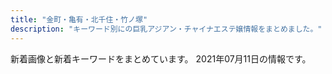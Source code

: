 ```yaml
---
title: "金町・亀有・北千住・竹ノ塚"
description: "キーワード別にの巨乳アジアン・チャイナエステ嬢情報をまとめました。"
---
```


新着画像と新着キーワードをまとめています。
2021年07月11日の情報です。

<DmmAffiliateIns />
<KeywordTable
  shops={
    [
    {
        "keywords": {
            "86": 1,
            "D": 1,
            "C": 1
        },
        "img_links": [
            "https://besteste.com/staffPhoto/b20210617135141.jpg",
            "https://besteste.com/js/sliderLine/slide_prev.png",
            "https://besteste.com/staffPhoto/s20210617134759.jpg",
            "https://besteste.com/staffPhoto/b20210617135051.jpg",
            "https://besteste.com/staffPhoto/s20210617134529.jpg",
            "https://besteste.com/staffPhoto/s20210617135051.jpg",
            "https://besteste.com/staffPhoto/s20210617135141.jpg",
            "https://besteste.com/staffPhoto/b20210617134759.jpg",
            "https://besteste.com/staffPhoto/b20210206174451.jpg",
            "https://besteste.com/images/returnBtn.png",
            "https://besteste.com/staffPhoto/b20210206174033.jpg",
            "https://besteste.com/staffPhoto/b20210206174329.jpg",
            "https://besteste.com/js/sliderLine/slide_next.png",
            "https://besteste.com/staffPhoto/b20210206174605.jpg",
            "https://besteste.com/staffPhoto/b20210617134705.jpg",
            "https://besteste.com/images/mobile.jpg",
            "https://besteste.com/staffPhoto/s20210617134943.jpg",
            "https://besteste.com/staffPhoto/s20210617134905.jpg",
            "https://besteste.com/images/slider1/03.jpg",
            "https://besteste.com/images/slider1/01.jpg",
            "https://besteste.com/staffPhoto/b20210617134943.jpg",
            "https://besteste.com/staffPhoto/b20210206174200.jpg",
            "https://besteste.com/staffPhoto/b20210617134529.jpg",
            "https://besteste.com/staffPhoto/s20210617134705.jpg",
            "https://besteste.com/staffPhoto/b20210617134905.jpg"
        ],
        "station": "JR\u4e80\u6709\u99c5\u5317\u53e3",
        "url": "https://besteste.com/",
        "name": "\u685c"
    },
    {
        "img_links": [
            "http://angela.esjp.xyz/images/nophotos.jpg",
            "http://angela.esjp.xyz/images/newsbg.png",
            "http://angela.esjp.xyz/girl/2.jpg",
            "http://angela.esjp.xyz/images/mobile_bg.png",
            "http://angela.esjp.xyz/girl/5.jpg",
            "http://angela.esjp.xyz/girl/6.jpg",
            "http://angela.esjp.xyz/images/roomimg/photo02.jpg",
            "http://angela.esjp.xyz/images/pickup_line.png",
            "http://angela.esjp.xyz/girl/1.jpg",
            "http://angela.esjp.xyz/girl/3.jpg",
            "http://angela.esjp.xyz/images/staff_bg.png",
            "http://angela.esjp.xyz/images/tel_footer.png",
            "http://angela.esjp.xyz/images/topbg.jpg",
            "http://angela.esjp.xyz/images/roomimg/photo01.jpg",
            "http://angela.esjp.xyz/girl/4.jpg"
        ],
        "keywords": {},
        "url": "http://angela.esjp.xyz/",
        "name": "Angela \u30a2\u30f3\u30b8\u30a7\u30e9",
        "station": "\u7dbe\u702c\u99c5\u6771\u53e3"
    },
    {
        "img_links": [
            "http://kokoroan.jps.cm/images/mobile.jpg",
            "http://kokoroan.jps.cm/photos/sites/31/2021/03/2021032316250291.jpg",
            "http://kokoroan.jps.cm/photos/sites/31/2021/04/2021041913212572.jpg",
            "http://kokoroan.jps.cm/images/end.jpg",
            "http://kokoroan.jps.cm/images/girl-z2.jpg",
            "http://kokoroan.jps.cm/images/staff_line.jpg",
            "http://kokoroan.jps.cm/images/ser1.jpg",
            "http://kokoroan.jps.cm/photos/sites/31/2021/04/2021041913212424.jpg",
            "http://kokoroan.jps.cm/images/girl-z1.jpg",
            "http://kokoroan.jps.cm/photos/sites/31/2021/03/2021032515024847.jpg",
            "http://kokoroan.jps.cm/images/room3.jpg",
            "http://kokoroan.jps.cm/images/room2.jpg",
            "http://kokoroan.jps.cm/images/ser5.jpg",
            "http://kokoroan.jps.cm/images/room1.jpg",
            "http://kokoroan.jps.cm/images/ser4.jpg",
            "http://kokoroan.jps.cm/images/bj3.jpg",
            "http://kokoroan.jps.cm/images/mobile2.jpg",
            "http://kokoroan.jps.cm/photos/sites/31/2021/03/2021032515025450.jpg",
            "http://kokoroan.jps.cm/images/ser2.jpg",
            "http://kokoroan.jps.cm/images/top.jpg",
            "http://kokoroan.jps.cm/images/service_line.jpg",
            "http://kokoroan.jps.cm/images/ser3.jpg",
            "http://kokoroan.jps.cm/images/room4.jpg",
            "http://kokoroan.jps.cm/photos/sites/31/2021/03/2021032316410890.jpg"
        ],
        "keywords": {
            "86": 2,
            "87": 1,
            "C": 11,
            "D": 3
        },
        "name": "\u5922\u306e\u5bb6",
        "url": "http://kokoroan.jps.cm/",
        "station": "\u7af9\u30ce\u585a\u99c5\u6771\u53e3"
    },
    {
        "keywords": {
            "82": 5,
            "F": 5,
            "D": 10,
            "83": 5,
            "90": 5,
            "85": 5,
            "C": 16
        },
        "img_links": [
            "http://iyasinobara.oks.bz/images/mobile.jpg",
            "http://iyasinobara.oks.bz/images/room4.jpg",
            "http://iyasinobara.oks.bz/photos/sites/36/2021/03/2021030303232197.jpg",
            "http://iyasinobara.oks.bz/images/s_shedule.jpg",
            "http://iyasinobara.oks.bz/photos/sites/36/2020/02/2020021401252254.jpg",
            "http://iyasinobara.oks.bz/images/room1.jpg",
            "http://iyasinobara.oks.bz/photos/sites/36/2020/11/2020112101523963.jpg",
            "http://iyasinobara.oks.bz/images/s_staff.jpg",
            "http://iyasinobara.oks.bz/photos/sites/36/2021/06/2021061008395550.jpg",
            "http://iyasinobara.oks.bz/images/room2.jpg",
            "http://iyasinobara.oks.bz/images/s_news.jpg",
            "http://iyasinobara.oks.bz/images/room3.jpg",
            "http://iyasinobara.oks.bz/images/top.jpg"
        ],
        "station": "JR\u91d1\u753a\u99c5\u5317\u53e3",
        "name": "\u7652\u3057\u306e\u8594\u8587",
        "url": "http://iyasinobara.oks.bz/"
    },
    {
        "name": "You First*\u30e6\u30fc\u30d5\u30a1\u30fc\u30b9\u30c8",
        "keywords": {
            "G": 4,
            "\u30bb\u30af\u30b7\u30fc": 4
        },
        "img_links": [
            "http://youfirstesthe.com/upload/girl/img03/img1_0004.jpg",
            "http://youfirstesthe.com/upload/girl/img03/img2_0014.jpg",
            "http://youfirstesthe.com/upload/girl/img03/img4_0008.jpg",
            "http://youfirstesthe.com/upload/girl/img03/img1_0027.jpg",
            "http://youfirstesthe.com/upload/girl/img03/img3_0020.jpg",
            "http://youfirstesthe.com/upload/girl/img03/img1_0019.jpg",
            "http://youfirstesthe.com/upload/board/img_1601452249.jpg",
            "http://youfirstesthe.com/upload/girl/img03/img2_0029.jpg",
            "http://youfirstesthe.com/images/common/main_txt_corona.jpg",
            "http://youfirstesthe.com/upload/girl/img03/img2_0020.jpg",
            "http://youfirstesthe.com/upload/girl/img03/img1_0029.jpg",
            "http://youfirstesthe.com/upload/girl/img03/img2_0028.jpg",
            "http://youfirstesthe.com/images/top/ranking02.png",
            "http://youfirstesthe.com/upload/girl/img02/img1_0020.jpg",
            "http://youfirstesthe.com/images/common/tel.png",
            "http://youfirstesthe.com/upload/girl/img03/img2_0003.jpg",
            "http://youfirstesthe.com/upload/girl/img03/img1_0003.jpg",
            "http://youfirstesthe.com/upload/girl/img03/img5_0008.jpg",
            "http://youfirstesthe.com/upload/girl/img03/img3_0007.jpg",
            "http://youfirstesthe.com/upload/girl/img03/img2_0008.jpg",
            "http://youfirstesthe.com/upload/girl/img02/img1_0014.jpg",
            "http://youfirstesthe.com/upload/girl/img02/img1_0021.jpg",
            "http://youfirstesthe.com/upload/girl/img02/img1_0007.jpg",
            "http://youfirstesthe.com/upload/girl/img03/img2_0007.jpg",
            "http://youfirstesthe.com/upload/girl/img03/img2_0016.jpg",
            "http://youfirstesthe.com/upload/girl/img03/img1_0028.jpg",
            "http://youfirstesthe.com/upload/girl/img03/img3_0008.jpg",
            "http://youfirstesthe.com/upload/girl/img03/img3_0003.jpg",
            "http://youfirstesthe.com/upload/board/img_1616074473.jpg",
            "http://youfirstesthe.com/images/top/pickup_box.png",
            "http://youfirstesthe.com/upload/board/img_1600470945.jpg",
            "http://youfirstesthe.com/images/top/news.png",
            "http://youfirstesthe.com/upload/board/img_1555924960.jpg",
            "http://youfirstesthe.com/upload/girl/img03/img2_0019.jpg",
            "http://youfirstesthe.com/images/top/ranking01.png",
            "http://youfirstesthe.com/upload/girl/img03/img1_0016.jpg",
            "http://youfirstesthe.com/images/top/list_btn.png",
            "http://youfirstesthe.com/upload/girl/img02/img1_0016.jpg",
            "http://youfirstesthe.com/upload/girl/img03/img1_0020.jpg",
            "http://youfirstesthe.com/upload/girl/img03/img1_0015.jpg",
            "http://youfirstesthe.com/upload/board/img_1616074420.jpg",
            "http://youfirstesthe.com/upload/board/img_1558501433.jpg",
            "http://youfirstesthe.com/upload/girl/img02/img1_0019.jpg",
            "http://youfirstesthe.com/upload/girl/img03/img1_0007.jpg",
            "http://youfirstesthe.com/upload/girl/img02/img1_0027.jpg",
            "http://youfirstesthe.com/upload/girl/img02/img1_0029.jpg",
            "http://youfirstesthe.com/upload/girl/img02/img1_0015.jpg",
            "http://youfirstesthe.com/upload/girl/img02/img1_0028.jpg",
            "http://youfirstesthe.com/upload/girl/img02/img1_0026.jpg",
            "http://youfirstesthe.com/upload/girl/img03/img4_0007.jpg",
            "http://youfirstesthe.com/upload/girl/img02/img1_0008.jpg",
            "http://youfirstesthe.com/upload/girl/img03/img1_0021.jpg",
            "http://youfirstesthe.com/upload/girl/img02/img1_0003.jpg",
            "http://youfirstesthe.com/upload/girl/img03/img1_0026.jpg",
            "http://youfirstesthe.com/upload/girl/img02/img1_0004.jpg",
            "http://youfirstesthe.com/upload/girl/img03/img1_0008.jpg",
            "http://youfirstesthe.com/upload/girl/img03/img1_0014.jpg",
            "http://youfirstesthe.com/images/top/ranking03.png"
        ],
        "station": "\u7dbe\u702c\u99c5\u6771\u53e3",
        "url": "http://youfirstesthe.com/"
    },
    {
        "station": "\u7dbe\u702c\u99c5\u6771\u53e3",
        "url": "http://ayase-ai.jpest.net/",
        "img_links": [
            "http://ayase-ai.jpest.net/uploads//sites/33/2020/11/m-top02-1.jpg",
            "http://ayase-ai.jpest.net/uploads//sites/33/2020/11/g2.jpg",
            "http://ayase-ai.jpest.net/uploads//sites/33/2020/12/r4-1.png",
            "http://ayase-ai.jpest.net/uploads//sites/33/2020/12/main_bottom.png",
            "http://ayase-ai.jpest.net/uploads//sites/33/2020/12/shishu-2.png",
            "http://ayase-ai.jpest.net/uploads//sites/33/2020/12/r3-1.png",
            "http://ayase-ai.jpest.net/uploads//sites/33/2020/11/g1.jpg",
            "http://ayase-ai.jpest.net/uploads//sites/33/2020/12/re.jpg",
            "http://ayase-ai.jpest.net/uploads//sites/33/2020/11/g4-225x300.jpg",
            "http://ayase-ai.jpest.net/uploads//sites/33/2021/01/g1-225x300.jpg",
            "http://ayase-ai.jpest.net/uploads//sites/33/2020/12/r1.png",
            "http://ayase-ai.jpest.net/uploads//sites/33/2020/11/g4.jpg",
            "http://ayase-ai.jpest.net/uploads//sites/33/2020/11/g6.jpg",
            "http://ayase-ai.jpest.net/uploads//sites/33/2020/12/mobile-1.jpg",
            "http://ayase-ai.jpest.net/uploads//sites/33/2020/11/g6-225x300.jpg",
            "http://ayase-ai.jpest.net/uploads//sites/33/2020/12/main_top.png",
            "http://ayase-ai.jpest.net/uploads//sites/33/2021/04/g1.jpg",
            "http://ayase-ai.jpest.net/uploads//sites/33/2020/11/g5.jpg",
            "http://ayase-ai.jpest.net/uploads//sites/33/2020/11/g5-225x300.jpg",
            "http://ayase-ai.jpest.net/uploads//sites/33/2020/11/g2-225x300.jpg",
            "http://ayase-ai.jpest.net/uploads//sites/33/2020/12/ma01-1.jpg",
            "http://ayase-ai.jpest.net/uploads//sites/33/2020/12/ss.png",
            "http://ayase-ai.jpest.net/uploads//sites/33/2020/11/g1-225x300.jpg",
            "http://ayase-ai.jpest.net/uploads//sites/33/2020/12/r2-1.png",
            "http://ayase-ai.jpest.net/uploads//sites/33/2020/11/g3-225x300.jpg",
            "http://ayase-ai.jpest.net/uploads//sites/33/2020/12/main_top-1.png",
            "http://ayase-ai.jpest.net/uploads//sites/33/2020/11/g3.jpg",
            "http://ayase-ai.jpest.net/uploads//sites/33/2021/01/g1.jpg",
            "http://ayase-ai.jpest.net/uploads//sites/33/2021/04/g1-225x300.jpg",
            "http://ayase-ai.jpest.net/uploads//sites/33/2020/12/main_bottom-1.png"
        ],
        "keywords": {},
        "name": "\u611b"
    },
    {
        "keywords": {
            "88": 3,
            "86": 3,
            "D": 6
        },
        "url": "http://www.relax-miyabi.com/",
        "station": "\u4e94\u53cd\u91ce\u99c5",
        "name": "\u96c5",
        "img_links": [
            "http://www.relax-miyabi.com/img/slider/1.jpg",
            "http://www.relax-miyabi.com/img/slider/2.jpg",
            "http://www.relax-miyabi.com/files/019-03.jpg",
            "http://www.relax-miyabi.com/img/footer-top_off.jpg",
            "http://www.relax-miyabi.com/img/glo_06_off.jpg",
            "http://www.relax-miyabi.com/img/h4-top.jpg",
            "http://www.relax-miyabi.com/img/glo_04_off.jpg",
            "http://www.relax-miyabi.com/img/top-course2_off.jpg",
            "http://www.relax-miyabi.com/img/top-course_off.jpg",
            "http://www.relax-miyabi.com/img/glo_03_off.jpg",
            "http://www.relax-miyabi.com/files/014.jpg",
            "http://www.relax-miyabi.com/img/top-h5R2.jpg",
            "http://www.relax-miyabi.com/img/glo_05_off.jpg",
            "http://www.relax-miyabi.com/img/top-h5R.jpg",
            "http://www.relax-miyabi.com/img/glo_01_off.jpg",
            "http://www.relax-miyabi.com/files/014-02.jpg",
            "http://www.relax-miyabi.com/img/glo_02_off.jpg",
            "http://www.relax-miyabi.com/img/bnr-02_off.jpg",
            "http://www.relax-miyabi.com/files/014-03.jpg",
            "http://www.relax-miyabi.com/files/019-02.jpg",
            "http://www.relax-miyabi.com/img/slider/3.jpg",
            "http://www.relax-miyabi.com/img/icon_tel.png",
            "http://www.relax-miyabi.com/files/019.jpg",
            "http://www.relax-miyabi.com/img/bnr-01_off.jpg"
        ]
    },
    {
        "img_links": [
            "http://relax-esthe.tokyo/css/m-top02.jpg",
            "http://relax-esthe.tokyo/css/staff/staff02.png",
            "http://relax-esthe.tokyo/css/m-left.jpg",
            "http://relax-esthe.tokyo/css/staff/staff05.png",
            "http://relax-esthe.tokyo/css/m-top-right04.jpg",
            "http://relax-esthe.tokyo/css/m-right.jpg",
            "http://relax-esthe.tokyo/css/staff/staff09.png",
            "http://relax-esthe.tokyo/css/m-top-right02.jpg",
            "http://relax-esthe.tokyo/images/call.png",
            "http://relax-esthe.tokyo/css/staff/staff06.png",
            "http://relax-esthe.tokyo/css/m-head1.jpg",
            "http://relax-esthe.tokyo/css/staff/staff01.png",
            "http://relax-esthe.tokyo/css/m-top-right03.jpg",
            "http://relax-esthe.tokyo/css/staff/staff03.png",
            "http://relax-esthe.tokyo/css/top-left01.jpg",
            "http://relax-esthe.tokyo/css/m-yejiao.jpg",
            "http://relax-esthe.tokyo/css/m-top-right01.jpg"
        ],
        "url": "http://relax-esthe.tokyo/",
        "name": "Amor-\u30a2\u30e2\u30fc\u30eb-",
        "station": "\u6885\u5cf6\u99c5",
        "keywords": {}
    },
    {
        "keywords": {
            "87": 32,
            "C": 1,
            "83": 96,
            "D": 3
        },
        "img_links": [
            "https://parfum.xyz.mn/photos/17/8146/202106/210620163z52963.png",
            "https://parfum.xyz.mn/photos/17/8146/202106/210615155253u34.jpeg",
            "https://parfum.xyz.mn/photos/17/8146/202106/2106151553044b5.jpeg",
            "https://parfum.xyz.mn/photos/17/8146/202106/21061619413l500.png",
            "https://assets.jp-navi.info/images/images/es-thumbnail.png",
            "https://parfum.xyz.mn/photos/17/8146/202106/210620163ik5o.png",
            "https://parfum.xyz.mn/photos/17/8146/202106/2021061612310117.jpg",
            "https://parfum.xyz.mn/photos/17/8146/202106/210615155122cv.jpeg",
            "https://file.jp-navi.info/17/8146/202106/2021061612305993.jpg",
            "https://parfum.xyz.mn/photos/17/8146/202106/2106161941263j5.png",
            "https://parfum.xyz.mn/photos/17/8146/202106/202106161231200.jpg",
            "https://parfum.xyz.mn/photos/17/8146/202106/2106161934404446.jpeg",
            "https://parfum.xyz.mn/photos/17/8146/202106/2021061612310261.jpg",
            "https://file.jp-navi.info/17/8146/202106/2021061612310244.jpg",
            "https://file.jp-navi.info/17/8146/202106/210615144005ui.jpeg",
            "https://file.jp-navi.info/17/8146/202106/2021061612310261.jpg",
            "https://parfum.xyz.mn/photos/17/8146/202106/2021061612305993.jpg",
            "https://parfum.xyz.mn/photos/17/8146/202106/210615144005ui.jpeg",
            "https://parfum.xyz.mn/photos/17/8146/202106/2021061612310244.jpg",
            "https://parfum.xyz.mn/photos/17/8146/202106/21061515525u1q.jpeg"
        ],
        "station": "JR\u5317\u5343\u4f4f\u99c5\u897f\u53e3",
        "url": "https://parfum.xyz.mn/",
        "name": "Parfum"
    },
    {
        "station": "JR\u91d1\u753a\u99c5\u5317\u53e3",
        "url": "http://esthe-aroma.biz/",
        "keywords": {
            "86": 14,
            "88": 4,
            "D": 18
        },
        "name": "Sakura",
        "img_links": [
            "http://esthe-aroma.biz/img/cg01.jpg",
            "http://esthe-aroma.biz/img/m02a.jpg",
            "http://esthe-aroma.biz/img/fla02.jpg",
            "http://esthe-aroma.biz/img/m05.jpg",
            "http://esthe-aroma.biz/img/fla03.jpg",
            "http://esthe-aroma.biz/img/m06.jpg",
            "http://esthe-aroma.biz/img/m03a.jpg",
            "http://esthe-aroma.biz/img/stal.jpg",
            "http://esthe-aroma.biz/img/m01.jpg",
            "http://esthe-aroma.biz/img/tr02.jpg",
            "http://esthe-aroma.biz/img/cg05.jpg",
            "http://esthe-aroma.biz/img/cg09.jpg",
            "http://esthe-aroma.biz/img/cg101.jpg",
            "http://esthe-aroma.biz/img/cg02.jpg",
            "http://esthe-aroma.biz/img/acct.jpg",
            "http://esthe-aroma.biz/img/tr01.jpg",
            "http://esthe-aroma.biz/img/cg011.jpg",
            "http://esthe-aroma.biz/img/cg04.jpg",
            "http://esthe-aroma.biz/img/cg041.jpg",
            "http://esthe-aroma.biz/img/fla01.jpg",
            "http://esthe-aroma.biz/img/m05a.jpg",
            "http://esthe-aroma.biz/img/cg03.jpg",
            "http://esthe-aroma.biz/img/top.jpg",
            "http://esthe-aroma.biz/img/m03.jpg",
            "http://esthe-aroma.biz/img/syst.jpg",
            "http://esthe-aroma.biz/img/cg021.jpg",
            "http://esthe-aroma.biz/img/cg10.jpg",
            "http://esthe-aroma.biz/img/m01a.jpg",
            "http://esthe-aroma.biz/img/cg06.jpg",
            "http://esthe-aroma.biz/img/m04.jpg",
            "http://esthe-aroma.biz/img/no.png",
            "http://esthe-aroma.biz/img/ff.jpg",
            "http://esthe-aroma.biz/img/m02.jpg",
            "http://esthe-aroma.biz/img/cg07.jpg"
        ]
    },
    {
        "url": "http://raku.est888.com/",
        "station": "JR\u91d1\u753a\u99c5\u5317\u53e3",
        "name": "\u697d",
        "img_links": [
            "http://raku.est888.com/css/nav/nav-001.jpg",
            "http://raku.est888.com/css/osusume0001.jpg",
            "http://raku.est888.com/css/cam-01.jpg",
            "http://raku.est888.com/css/tel.png",
            "http://raku.est888.com/css/nav/nav-002.jpg",
            "http://raku.est888.com/css/nav/nav-003.jpg",
            "http://raku.est888.com/css/nav/nav-006.jpg",
            "http://raku.est888.com/css/staff/staff000001-a.png",
            "http://raku.est888.com/css/staff/staff01-a.png",
            "http://raku.est888.com/css/top02-left.png",
            "http://raku.est888.com/css/nav/nav-005.jpg",
            "http://raku.est888.com/css/nav/nav-004.jpg",
            "http://raku.est888.com/css/staff/staff00002-a.png"
        ],
        "keywords": {
            "89": 1,
            "D": 1,
            "87": 2,
            "C": 2
        }
    },
    {
        "url": "http://koi.rankuens.com/",
        "img_links": [
            "http://koi.rankuens.com/css/top004.jpg",
            "http://koi.rankuens.com/css/staff/staff09.jpg",
            "http://koi.rankuens.com/css/nav/nav05.jpg",
            "http://koi.rankuens.com/css/staff/staff12-a.jpg",
            "http://koi.rankuens.com/css/nav/nav02.jpg",
            "http://koi.rankuens.com/css/staff/staff11-a.jpg",
            "http://koi.rankuens.com/css/top005.jpg",
            "http://koi.rankuens.com/css/left.jpg",
            "http://koi.rankuens.com/css/staff/staff000005.jpg",
            "http://koi.rankuens.com/css/nav/nav03.jpg",
            "http://koi.rankuens.com/css/head03.jpg",
            "http://koi.rankuens.com/css/nav/nav04.jpg",
            "http://koi.rankuens.com/css/top-0001.jpg",
            "http://koi.rankuens.com/css/staff/staff00006.jpg",
            "http://koi.rankuens.com/css/right.jpg",
            "http://koi.rankuens.com/css/staff/staff11-b.jpg",
            "http://koi.rankuens.com/css/nav/nav06.jpg",
            "http://koi.rankuens.com/css/staff/staff08.jpg",
            "http://koi.rankuens.com/css/nav/nav01.jpg"
        ],
        "name": "\u604b\u4eba\u697d\u5712",
        "station": "JR\u4e80\u6709\u99c5\u5357\u53e3",
        "keywords": {
            "89": 2,
            "E": 1,
            "86": 2,
            "87": 1,
            "D": 5,
            "88": 1
        }
    },
    {
        "name": "\u82b1\u6d77",
        "url": "http://manzoku666.ests.jp/",
        "keywords": {},
        "img_links": [],
        "station": "JR\u4e80\u6709\u99c5\u5317\u53e3"
    },
    {
        "url": "https://heart-peace.business.site/",
        "img_links": [],
        "station": "\u7dbe\u702c\u99c5",
        "keywords": {},
        "name": "heart Peace \uff5e\u30cf\u30fc\u30c8\u30d4\u30fc\u30b9\uff5e"
    },
    {
        "name": "\u7f8e\u5802",
        "keywords": {},
        "img_links": [
            "http://aroma-heal.com/img/cam.jpg",
            "http://aroma-heal.com/img/sys4.png",
            "http://aroma-heal.com/img/t-t.jpg",
            "http://aroma-heal.com/img/paypay.png",
            "http://aroma-heal.com/img/sys3.png",
            "http://aroma-heal.com/staff/mimi/01.jpg",
            "http://aroma-heal.com/img/botton.jpg",
            "http://aroma-heal.com/staff/aoi/01.jpg",
            "http://aroma-heal.com/img/tel.jpg",
            "http://aroma-heal.com/img/t-o.jpg",
            "http://aroma-heal.com/img/t-a.jpg",
            "http://aroma-heal.com/img/sysetc.png",
            "http://aroma-heal.com/img/adrs.jpg",
            "http://aroma-heal.com/img/tit.jpg",
            "http://aroma-heal.com/img/sys2.png",
            "http://aroma-heal.com/img/pc.jpg",
            "http://aroma-heal.com/staff/yuki/01.jpg",
            "http://aroma-heal.com/img/t-s.jpg",
            "http://aroma-heal.com/img/pic.jpg",
            "http://aroma-heal.com/img/add.jpg",
            "http://aroma-heal.com/img/sys1.png",
            "http://aroma-heal.com/img/info.jpg",
            "http://aroma-heal.com/img/t-r.jpg"
        ],
        "url": "http://aroma-heal.com/",
        "station": "JR\u5317\u5343\u4f4f\u99c5\u6771\u53e3"
    },
    {
        "keywords": {
            "84": 1,
            "83": 1,
            "E": 2,
            "87": 1,
            "86": 3,
            "C": 2,
            "85": 3,
            "90": 1,
            "D": 4
        },
        "station": "JR\u5317\u5343\u4f4f\u99c5\u6771\u53e3",
        "img_links": [
            "http://iris.este.work/head.jpg",
            "http://iris.este.work/2/uploadimg/1597642441.jpeg",
            "http://iris.este.work/2/uploadimg/1610606666.jpg",
            "http://iris.este.work/2/uploadimg/1607661251.jpg",
            "http://iris.este.work/2/uploadimg/1587527512.jpg",
            "http://iris.este.work/news.jpg",
            "http://iris.este.work/s1.png",
            "http://iris.este.work/2/uploadimg/1604372331.jpg",
            "http://iris.este.work/2/uploadimg/1591787978.jpg",
            "http://iris.este.work/sys1.jpg",
            "http://iris.este.work/2/uploadimg/1597806778.jpg",
            "http://iris.este.work/2/uploadimg/1615527059.jpeg",
            "http://iris.este.work/2/uploadimg/1610606533.jpg",
            "http://iris.este.work/int1.png",
            "http://iris.este.work/sys2.jpg",
            "http://iris.este.work/staff_t.jpg",
            "http://iris.este.work/2/uploadimg/1587527299.jpg"
        ],
        "name": "IRIS \uff5e\u30a2\u30a4\u30ea\u30b9\uff5e",
        "url": "http://iris.este.work/"
    },
    {
        "name": "BODY RESORT",
        "img_links": [
            "http://massage-esthe.red/images/staff_images/sta3.jpg",
            "http://massage-esthe.red/images/staff_images/st3.jpg",
            "http://massage-esthe.red/images/index-1.jpg",
            "http://massage-esthe.red/images/an_2_01.jpg",
            "http://massage-esthe.red/images/r2.jpg",
            "http://massage-esthe.red/images/an_6_02.jpg",
            "http://massage-esthe.red/images/slider/slide3s.png",
            "http://massage-esthe.red/images/no.png",
            "http://massage-esthe.red/images/index-2.jpg",
            "http://massage-esthe.red/images/staff_images/sta4.jpg",
            "http://massage-esthe.red/images/staff_images/sta5.jpg",
            "http://massage-esthe.red/images/qr.jpg",
            "http://massage-esthe.red/images/slider/slide5.png",
            "http://massage-esthe.red/images/an_3_02.jpg",
            "http://massage-esthe.red/images/an_4_01.jpg",
            "http://massage-esthe.red/images/staff_images/sl.png",
            "http://massage-esthe.red/images/r3.jpg",
            "http://massage-esthe.red/images/an_3_01.jpg",
            "http://massage-esthe.red/images/slider/slide3.png",
            "http://massage-esthe.red/images/an_1_01.jpg",
            "http://massage-esthe.red/images/r4.jpg",
            "http://massage-esthe.red/images/slider/slide2s.png",
            "http://massage-esthe.red/images/staff_images/sta7.jpg",
            "http://massage-esthe.red/images/e.jpg",
            "http://massage-esthe.red/images/staff_images/sta2.jpg",
            "http://massage-esthe.red/images/an_1_02.jpg",
            "http://massage-esthe.red/images/line.jpg",
            "http://massage-esthe.red/images/fbb.jpg",
            "http://massage-esthe.red/images/r5.jpg",
            "http://massage-esthe.red/images/slider/slide1.png",
            "http://massage-esthe.red/images/an_4_02.jpg",
            "http://massage-esthe.red/images/staff_images/sta1.jpg",
            "http://massage-esthe.red/images/an_6_01.jpg",
            "http://massage-esthe.red/images/staff_images/st5.jpg",
            "http://massage-esthe.red/images/staff_images/st7.jpg",
            "http://massage-esthe.red/images/staff_images/st4.jpg",
            "http://massage-esthe.red/images/line1.jpg",
            "http://massage-esthe.red/images/an_2_02.jpg",
            "http://massage-esthe.red/images/r7.jpg",
            "http://massage-esthe.red/images/an_5_02.jpg",
            "http://massage-esthe.red/images/staff_images/st6.jpg",
            "http://massage-esthe.red/images/slider/slide4s.png",
            "http://massage-esthe.red/images/staff_images/st2.jpg",
            "http://massage-esthe.red/images/slider/slide2.png",
            "http://massage-esthe.red/images/an_5_01.jpg",
            "http://massage-esthe.red/images/slider/slide4.png",
            "http://massage-esthe.red/images/r6.jpg",
            "http://massage-esthe.red/images/staff_images/sta6.jpg",
            "http://massage-esthe.red/images/slider/slide1s.png",
            "http://massage-esthe.red/images/staff_images/st1.jpg",
            "http://massage-esthe.red/images/staff_images/sta9.jpg",
            "http://massage-esthe.red/images/staff_images/st9.jpg",
            "http://massage-esthe.red/images/slider/slide5s.png"
        ],
        "keywords": {
            "C": 2,
            "D": 20,
            "86": 32
        },
        "url": "http://massage-esthe.red/",
        "station": "JR\u4e80\u6709\u99c5\u5317\u53e3"
    },
    {
        "img_links": [
            "http://www.luckystar.esturl.com/files/002.jpg",
            "http://www.luckystar.esturl.com/img/goback.jpg",
            "http://www.luckystar.esturl.com/files/005-02.jpg",
            "http://www.luckystar.esturl.com/files/006.jpg",
            "http://www.luckystar.esturl.com/files/002-02.jpg",
            "http://www.luckystar.esturl.com/files/008-03.jpg",
            "http://www.luckystar.esturl.com/files/007-02.jpg",
            "http://www.luckystar.esturl.com/files/007.jpg",
            "http://www.luckystar.esturl.com/files/002-03.jpg",
            "http://www.luckystar.esturl.com/files/001.jpg",
            "http://www.luckystar.esturl.com/files/003.jpg",
            "http://www.luckystar.esturl.com/img/tel.png",
            "http://www.luckystar.esturl.com/images/slider/2.jpg",
            "http://www.luckystar.esturl.com/files/005-03.jpg",
            "http://www.luckystar.esturl.com/files/001-03.jpg",
            "http://www.luckystar.esturl.com/files/001-02.jpg",
            "http://www.luckystar.esturl.com/files/003-03.jpg",
            "http://www.luckystar.esturl.com/files/006-02.jpg",
            "http://www.luckystar.esturl.com/images/slider/3.jpg",
            "http://www.luckystar.esturl.com/img/ttl_info.png",
            "http://www.luckystar.esturl.com/files/007-03.jpg",
            "http://www.luckystar.esturl.com/img/pickup.jpg",
            "http://www.luckystar.esturl.com/img/ttl_news.png",
            "http://www.luckystar.esturl.com/files/006-03.jpg",
            "http://www.luckystar.esturl.com/img/btn_blog.png",
            "http://www.luckystar.esturl.com/files/003-02.jpg",
            "http://www.luckystar.esturl.com/files/005.jpg",
            "http://www.luckystar.esturl.com/images/slider/1.jpg",
            "http://www.luckystar.esturl.com/files/008.jpg",
            "http://www.luckystar.esturl.com/files/008-02.jpg"
        ],
        "url": "http://www.luckystar.esturl.com/",
        "name": "\u30e9\u30c3\u30ad\u30fc\u30b9\u30bf\u30fc",
        "station": "JR\u4e80\u6709\u99c5\u5317\u53e3",
        "keywords": {
            "C": 14,
            "D": 14,
            "86": 4,
            "87": 10
        }
    },
    {
        "station": "\u7dbe\u702c\u99c5\u897f\u53e3",
        "keywords": {},
        "name": "Angel",
        "url": "http://e-luxury.work/",
        "img_links": [
            "http://e-luxury.work/images/4.jpg",
            "http://e-luxury.work/images/ta.jpg",
            "http://e-luxury.work/images/tt.jpg",
            "http://e-luxury.work/images/tel.jpg",
            "http://e-luxury.work/images/2.jpg",
            "http://e-luxury.work/images/int2.jpg",
            "http://e-luxury.work/images/int1.jpg",
            "http://e-luxury.work/images/staff_t.jpg",
            "http://e-luxury.work/img/mimi1.jpg",
            "http://e-luxury.work/images/7.jpg",
            "http://e-luxury.work/images/head.jpg",
            "http://e-luxury.work/img/eri1.jpg",
            "http://e-luxury.work/images/6.jpg",
            "http://e-luxury.work/images/mobile.jpg",
            "http://e-luxury.work/images/sys.jpg",
            "http://e-luxury.work/images/1.jpg",
            "http://e-luxury.work/images/b1.jpg",
            "http://e-luxury.work/images/interior_t.jpg",
            "http://e-luxury.work/img/momoka1.jpg",
            "http://e-luxury.work/img/minami1.jpg",
            "http://e-luxury.work/img/kayo2.jpg",
            "http://e-luxury.work/img/mina1.jpg",
            "http://e-luxury.work/images/5.jpg",
            "http://e-luxury.work/images/3.jpg",
            "http://e-luxury.work/img/kayo1.jpg",
            "http://e-luxury.work/img/yuki1.jpg",
            "http://e-luxury.work/images/news.jpg"
        ]
    },
    {
        "station": "\u7dbe\u702c\u99c5\u897f\u53e3",
        "name": "Spring-\u30b9\u30d7\u30ea\u30f3\u30b0-",
        "keywords": {
            "G": 1,
            "90": 3,
            "85": 3,
            "84": 1,
            "E": 2,
            "89": 1,
            "C": 4,
            "91": 1
        },
        "img_links": [
            "http://spring02.est888.com/css/staff/staff09-b.png",
            "http://spring02.est888.com/css/staff/staff01-a.png",
            "http://spring02.est888.com/css/staff/staff0008.png",
            "http://spring02.est888.com/css/staff/staff010-a.png",
            "http://spring02.est888.com/css/staff/staff11.png",
            "http://spring02.est888.com/css/staff/staff005-a.png",
            "http://spring02.est888.com/css/staff/staff005.png",
            "http://spring02.est888.com/css/staff/staff11-b.png",
            "http://spring02.est888.com/css/staff/staff010.png",
            "http://spring02.est888.com/css/staff/staff03-a.png",
            "http://spring02.est888.com/css/nav/nav-006.png",
            "http://spring02.est888.com/css/top02-left.png",
            "http://spring02.est888.com/css/staff/staff12-b.png",
            "http://spring02.est888.com/css/staff/staff010-b.png",
            "http://spring02.est888.com/css/staff/staff03.png",
            "http://spring02.est888.com/css/nav/nav-003.png",
            "http://spring02.est888.com/css/staff/staff09-a.png",
            "http://spring02.est888.com/css/staff/staff01-b.png",
            "http://spring02.est888.com/css/staff/staff12-a.png",
            "http://spring02.est888.com/css/staff/staff04-b.png",
            "http://spring02.est888.com/css/staff/staff11-a.png",
            "http://spring02.est888.com/css/staff/staff09.png",
            "http://spring02.est888.com/css/staff/staff008-b.png",
            "http://spring02.est888.com/css/staff/staff003-b.png",
            "http://spring02.est888.com/css/staff/staff04.png",
            "http://spring02.est888.com/css/staff/staff01.png",
            "http://spring02.est888.com/css/nav/nav-005.png",
            "http://spring02.est888.com/css/nav/nav-002.png",
            "http://spring02.est888.com/css/staff/staff12.png",
            "http://spring02.est888.com/css/tel.png",
            "http://spring02.est888.com/css/staff/staff04-a.png",
            "http://spring02.est888.com/css/top01.png",
            "http://spring02.est888.com/css/osusume01.png",
            "http://spring02.est888.com/css/top003.png",
            "http://spring02.est888.com/css/top04.png",
            "http://spring02.est888.com/css/nav/nav-001.png",
            "http://spring02.est888.com/css/staff/staff005-b.png",
            "http://spring02.est888.com/css/nav/nav-004.png"
        ],
        "url": "http://spring02.est888.com/"
    },
    {
        "url": "http://esthe-massage.pink/",
        "img_links": [
            "http://esthe-massage.pink/images/compaign.jpg",
            "http://esthe-massage.pink/images/cg6.jpg",
            "http://esthe-massage.pink/sp/images/cg2.jpg",
            "http://esthe-massage.pink/images/cg1.jpg",
            "http://esthe-massage.pink/images/staff_tit.jpg",
            "http://esthe-massage.pink/images/newface.jpg",
            "http://esthe-massage.pink/sp/images/telb.png",
            "http://esthe-massage.pink/sp/images/tel.png",
            "http://esthe-massage.pink/images/bb.png",
            "http://esthe-massage.pink/images/end3.png",
            "http://esthe-massage.pink/sp/images/cg7.jpg",
            "http://esthe-massage.pink/images/cg9.jpg",
            "http://esthe-massage.pink/images/mobile1.jpg",
            "http://esthe-massage.pink/images/cg7.jpg",
            "http://esthe-massage.pink/images/mobile.jpg",
            "http://esthe-massage.pink/images/cg3.jpg",
            "http://esthe-massage.pink/images/aboutus.jpg",
            "http://esthe-massage.pink/sp/images/teline.png",
            "http://esthe-massage.pink/sp/images/top-img01.png",
            "http://esthe-massage.pink/images/line2.jpg",
            "http://esthe-massage.pink/sp/images/cg6.jpg",
            "http://esthe-massage.pink/images/tb1.png",
            "http://esthe-massage.pink/images/staff_s.jpg",
            "http://esthe-massage.pink/images/pick.jpg",
            "http://esthe-massage.pink/images/news.jpg",
            "http://esthe-massage.pink/sp/images/cg1.jpg",
            "http://esthe-massage.pink/images/line.jpg",
            "http://esthe-massage.pink/images/top.png",
            "http://esthe-massage.pink/images/tb.png",
            "http://esthe-massage.pink/images/cg2.jpg",
            "http://esthe-massage.pink/sp/images/cg9.jpg",
            "http://esthe-massage.pink/sp/images/cg3.jpg"
        ],
        "station": "JR\u91d1\u753a\u99c5\u5317\u53e3",
        "name": "\u96c5",
        "keywords": {
            "D": 6
        }
    },
    {
        "img_links": [
            "http://www.kenyoku.work/images/b1.jpg",
            "http://www.kenyoku.work/images/head.jpg",
            "http://www.kenyoku.work/images/sys.jpg",
            "http://www.kenyoku.work/images/interior_t.jpg",
            "http://www.kenyoku.work/images/b2.jpg",
            "http://www.kenyoku.work/images/staff_t.jpg",
            "http://www.kenyoku.work/images/int1.png",
            "http://www.kenyoku.work/img/miki1.jpg",
            "http://www.kenyoku.work/images/mobile.jpg",
            "http://www.kenyoku.work/images/news.jpg",
            "http://www.kenyoku.work/images/3.jpg",
            "http://www.kenyoku.work/images/info.png",
            "http://www.kenyoku.work/img/hana1.jpg",
            "http://www.kenyoku.work/images/4.jpg",
            "http://www.kenyoku.work/images/int2.png",
            "http://www.kenyoku.work/img/ami1.jpg",
            "http://www.kenyoku.work/images/s1.png",
            "http://www.kenyoku.work/images/2.jpg",
            "http://www.kenyoku.work/img/risa1.jpg",
            "http://www.kenyoku.work/images/1.jpg"
        ],
        "station": "JR\u91d1\u753a\u99c5\u5317\u53e3",
        "name": "\u5065\u6b32",
        "keywords": {},
        "url": "http://www.kenyoku.work/"
    },
    {
        "img_links": [
            "http://seifukulure.esnavi.work/1.png",
            "http://seifukulure.esnavi.work/2/uploadimg/1623199126.jpeg",
            "http://seifukulure.esnavi.work/2/uploadimg/1623198856.jpeg",
            "http://seifukulure.esnavi.work/nei3.jpg",
            "http://seifukulure.esnavi.work/staff1.jpg",
            "http://seifukulure.esnavi.work/s_staff.png",
            "http://seifukulure.esnavi.work/nei5.jpg",
            "http://seifukulure.esnavi.work/massage1.png",
            "http://seifukulure.esnavi.work/2/uploadimg/1623199572.jpeg",
            "http://seifukulure.esnavi.work/nei_bj3.jpg",
            "http://seifukulure.esnavi.work/biaoti.jpg",
            "http://seifukulure.esnavi.work/news.png",
            "http://seifukulure.esnavi.work/2/uploadimg/1623199458.jpeg",
            "http://seifukulure.esnavi.work/s_massage.png",
            "http://seifukulure.esnavi.work/int2.png",
            "http://seifukulure.esnavi.work/6.jpg",
            "http://seifukulure.esnavi.work/2.png",
            "http://seifukulure.esnavi.work/2/uploadimg/1623198943.jpeg",
            "http://seifukulure.esnavi.work/top.png",
            "http://seifukulure.esnavi.work/2/uploadimg/1623199012.jpeg",
            "http://seifukulure.esnavi.work/2/uploadimg/1623199286.jpeg"
        ],
        "keywords": {
            "86": 1,
            "90": 2,
            "89": 1,
            "88": 1,
            "85": 2
        },
        "url": "http://seifukulure.esnavi.work/",
        "station": "JR\u5317\u5343\u4f4f\u99c5\u897f\u53e3",
        "name": "\u5236\u670d\u306e\u8a98\u60d1"
    },
    {
        "url": "http://urara.tyo.cm/",
        "name": "\u9e97",
        "img_links": [
            "http://urara.tyo.cm/images/top.png",
            "http://urara.tyo.cm/photos/sites/5/2020/07/2020072904152581.jpg",
            "http://urara.tyo.cm/images/tit_info02.png",
            "http://urara.tyo.cm/images/tit_info01.png",
            "http://urara.tyo.cm/images/slider01.png",
            "http://urara.tyo.cm/photos/sites/5/2020/07/2020072904152344.jpg",
            "http://urara.tyo.cm/photos/sites/5/2021/06/2021062205032288.jpg",
            "http://urara.tyo.cm/images/pagetop.png",
            "http://urara.tyo.cm/photos/sites/5/2021/06/2021060107130435.jpg",
            "http://urara.tyo.cm/images/link_nav05.png",
            "http://urara.tyo.cm/photos/sites/5/2020/09/2020091508111353.jpg",
            "http://urara.tyo.cm/photos/sites/5/2020/08/2020082101302071.jpg",
            "http://urara.tyo.cm/photos/sites/5/2020/11/2020112706272440.jpg",
            "http://urara.tyo.cm/photos/sites/5/2020/07/2020072904152474.jpg",
            "http://urara.tyo.cm/images/link_nav03.png",
            "http://urara.tyo.cm/images/tit_staff02.png",
            "http://urara.tyo.cm/images/ico02.png",
            "http://urara.tyo.cm/images/tit_staff01.png",
            "http://urara.tyo.cm/photos/sites/5/2020/07/2020072904152438.jpg",
            "http://urara.tyo.cm/images/link_nav06.png",
            "http://urara.tyo.cm/images/link_nav01.png",
            "http://urara.tyo.cm/images/bg_infotit.png",
            "http://urara.tyo.cm/photos/sites/5/2021/02/2021021804210413.jpg",
            "http://urara.tyo.cm/photos/sites/5/2021/06/2021060107130367.jpg",
            "http://urara.tyo.cm/images/link_nav02.png",
            "http://urara.tyo.cm/images/slider03.png",
            "http://urara.tyo.cm/images/link_nav04.png",
            "http://urara.tyo.cm/images/slider02.png"
        ],
        "keywords": {
            "83": 13,
            "87": 13,
            "84": 13,
            "85": 52,
            "86": 52,
            "D": 143
        },
        "station": "JR\u91d1\u753a\u99c5\u5317\u53e3"
    },
    {
        "url": "https://s-esthe.biz/",
        "name": "\u30d0\u30e9\u306e\u7a7a\u9593",
        "keywords": {
            "E": 6,
            "D": 18
        },
        "station": "\u5343\u4f4f\u5927\u6a4b\u99c5",
        "img_links": [
            "https://s-esthe.biz/wp-content/themes/este/img/3.jpg",
            "https://s-esthe.biz/wp-content/uploads/2021/07/8976521rnss.jpg",
            "https://s-esthe.biz/wp-content/themes/este/img/call.png",
            "https://s-esthe.biz/wp-content/themes/este/img/top-img01a.png",
            "https://s-esthe.biz/wp-content/uploads/2021/05/211nss.jpg",
            "https://s-esthe.biz/wp-content/uploads/2019/06/651hito.jpg",
            "https://s-esthe.biz/wp-content/uploads/2019/06/23456hito.jpg",
            "https://s-esthe.biz/wp-content/uploads/2019/06/47567uhito.jpg",
            "https://s-esthe.biz/wp-content/uploads/2019/06/345678hito.jpg",
            "https://s-esthe.biz/wp-content/themes/este/img/tel_header.png",
            "https://s-esthe.biz/wp-content/themes/este/img/tel_footer.png",
            "https://s-esthe.biz/wp-content/themes/este/img/top-img02.png",
            "https://s-esthe.biz/wp-content/themes/este/img/1.jpg",
            "https://s-esthe.biz/wp-content/themes/este/img/4.jpg",
            "https://s-esthe.biz/wp-content/themes/este/img/top-img01b.png",
            "https://s-esthe.biz/wp-content/uploads/2021/06/897621flower.jpg",
            "https://s-esthe.biz/wp-content/themes/este/img/2.jpg"
        ]
    },
    {
        "img_links": [
            "http://rakuen.ies.fun/images/info2.jpg",
            "http://rakuen.ies.fun/photos/sites/40/2021/06/2021063006422197.jpg",
            "http://rakuen.ies.fun/images/room2.jpg",
            "http://rakuen.ies.fun/images/s_news.jpg",
            "http://rakuen.ies.fun/images/s_staff.png",
            "http://rakuen.ies.fun/images/s3.jpg",
            "http://rakuen.ies.fun/photos/sites/40/2021/06/2021063006425294.jpg",
            "http://rakuen.ies.fun/images/room4.jpg",
            "http://rakuen.ies.fun/images/info.jpg",
            "http://rakuen.ies.fun/images/room3.jpg",
            "http://rakuen.ies.fun/images/tel.jpg",
            "http://rakuen.ies.fun/photos/sites/40/2021/06/2021063006423418.jpg",
            "http://rakuen.ies.fun/photos/sites/40/2021/06/202106300642069.jpg",
            "http://rakuen.ies.fun/images/s_link.png",
            "http://rakuen.ies.fun/images/room1.jpg",
            "http://rakuen.ies.fun/images/mobile.jpg"
        ],
        "url": "http://rakuen.ies.fun/",
        "station": "\u897f\u65b0\u4e95\u99c5\u897f\u53e3",
        "name": "\u7e01",
        "keywords": {
            "D": 20,
            "85": 10,
            "87": 5,
            "83": 5
        }
    },
    {
        "station": "\u897f\u65b0\u4e95\u99c5\u897f\u53e3",
        "img_links": [
            "http://www.kiraku-seitaiin.com/common/img/shop/r1.jpg",
            "http://www.kiraku-seitaiin.com/common/img/image1.jpg",
            "http://www.kiraku-seitaiin.com/common/img/image2.jpg",
            "http://www.kiraku-seitaiin.com/files/001.jpg",
            "http://www.kiraku-seitaiin.com/files/010.jpg",
            "http://www.kiraku-seitaiin.com/common/img/shop/r3.jpg",
            "http://www.kiraku-seitaiin.com/common/img/tel2.png",
            "http://www.kiraku-seitaiin.com/files/004.jpg",
            "http://www.kiraku-seitaiin.com/files/009.jpg",
            "http://www.kiraku-seitaiin.com/common/img/top_img001.png",
            "http://www.kiraku-seitaiin.com/files/007.jpg",
            "http://www.kiraku-seitaiin.com/common/img/image3.jpg",
            "http://www.kiraku-seitaiin.com/common/img/shop/r4.jpg",
            "http://www.kiraku-seitaiin.com/common/img/shop/r2.jpg",
            "http://www.kiraku-seitaiin.com/files/008.jpg"
        ],
        "url": "http://www.kiraku-seitaiin.com/",
        "name": "\u6c17\u697d\u6574\u4f53\u9662",
        "keywords": {
            "C": 10
        }
    },
    {
        "name": "\u30b5\u30e9\u30f3",
        "img_links": [
            "http://www.tokyo-0003.xyz/img/img4.jpg",
            "http://www.tokyo-0003.xyz/img/img1.jpg",
            "http://www.tokyo-0003.xyz/img/girls05.jpg",
            "http://www.tokyo-0003.xyz/img/img6.jpg",
            "http://www.tokyo-0003.xyz/img/girls02.jpg",
            "http://www.tokyo-0003.xyz/img/girls01.jpg",
            "http://www.tokyo-0003.xyz/img/bnr01.jpg",
            "http://www.tokyo-0003.xyz/img/girls03.jpg",
            "http://www.tokyo-0003.xyz/img/ttl-03.png",
            "http://www.tokyo-0003.xyz/img/girls04.jpg",
            "http://www.tokyo-0003.xyz/img/img5.jpg",
            "http://www.tokyo-0003.xyz/img/ttl-04.png",
            "http://www.tokyo-0003.xyz/img/ttl-02.png",
            "http://www.tokyo-0003.xyz/img/ttl-01.png",
            "http://www.tokyo-0003.xyz/img/img3.jpg",
            "http://www.tokyo-0003.xyz/img/img2.jpg",
            "http://www.tokyo-0003.xyz/img/img-txt-01.png"
        ],
        "url": "http://www.tokyo-0003.xyz/",
        "station": "JR\u4e80\u6709\u99c5\u5317\u53e3",
        "keywords": {}
    },
    {
        "keywords": {},
        "station": "JR\u4e80\u6709\u99c5\u5317\u53e3",
        "img_links": [
            "http://www.maria0228.com/img/1.jpg",
            "http://www.maria0228.com/img/danni.jpg",
            "http://www.maria0228.com/img/ayumi.jpg",
            "http://www.maria0228.com/img/6.jpg",
            "http://www.maria0228.com/img/yuri.jpg",
            "http://www.maria0228.com/img/nana.jpg",
            "http://www.maria0228.com/img/5.jpg",
            "http://www.maria0228.com/img/7.jpg",
            "http://www.maria0228.com/img/aya.jpg",
            "http://www.maria0228.com/img/mina.jpg",
            "http://www.maria0228.com/img/erika.jpg",
            "http://www.maria0228.com/img/3.jpg",
            "http://www.maria0228.com/img/2.jpg",
            "http://www.maria0228.com/img/4.jpg"
        ],
        "name": "\u7652\u3057\u306e\u5bb6",
        "url": "http://www.maria0228.com/"
    },
    {
        "keywords": {},
        "station": "\u5800\u5207\u83d6\u84b2\u5712\u99c5",
        "name": "\u541b\u5b89",
        "url": "https://kungangm.jimdofree.com/",
        "img_links": [
            "https://image.jimcdn.com/app/cms/image/transf/none/path/s491738307dab8ed0/image/iba7a970dbc047ea1/version/1625729694/image.jpg",
            "https://image.jimcdn.com/app/cms/image/transf/none/path/s491738307dab8ed0/image/i5806f8c0fbbca598/version/1417614009/image.jpg",
            "https://image.jimcdn.com/app/cms/image/transf/dimension=1080x1024:format=jpg/path/s491738307dab8ed0/image/ie54739bfe4411825/version/1625729718/image.jpg",
            "https://image.jimcdn.com/app/cms/image/transf/dimension=960x1024:format=jpg/path/s491738307dab8ed0/image/ic1aa906134e4a7d4/version/1625223105/image.jpg",
            "https://image.jimcdn.com/app/cms/image/transf/dimension=1080x1024:format=jpg/path/s491738307dab8ed0/image/i0ab0a1b77accb1c7/version/1622889641/image.jpg"
        ]
    },
    {
        "img_links": [
            "http://spring.est888.com/css/staff/staff16.png",
            "http://spring.est888.com/css/nav/nav-005.png",
            "http://spring.est888.com/css/staff/staff001-a.png",
            "http://spring.est888.com/css/staff/staff0005-b.png",
            "http://spring.est888.com/css/staff/staff0005-a.png",
            "http://spring.est888.com/css/staff/staff001-b.png",
            "http://spring.est888.com/css/nav/nav-006.png",
            "http://spring.est888.com/css/staff/staff13-a.png",
            "http://spring.est888.com/css/staff/staff004.png",
            "http://spring.est888.com/css/nav/nav-004.png",
            "http://spring.est888.com/css/tel.png",
            "http://spring.est888.com/css/staff/staff16-b.png",
            "http://spring.est888.com/css/staff/staff14-a.png",
            "http://spring.est888.com/css/staff/staff11-b.png",
            "http://spring.est888.com/css/staff/staff17.png",
            "http://spring.est888.com/css/staff/staff010-a.png",
            "http://spring.est888.com/css/nav/nav-002.png",
            "http://spring.est888.com/css/staff/staff16-a.png",
            "http://spring.est888.com/css/staff/staff17-b.png",
            "http://spring.est888.com/css/staff/staff012.png",
            "http://spring.est888.com/css/staff/staff17-a.png",
            "http://spring.est888.com/css/staff/staff004-a.png",
            "http://spring.est888.com/css/nav/nav-003.png",
            "http://spring.est888.com/css/staff/staff004-b.png",
            "http://spring.est888.com/css/staff/staff012-a.png",
            "http://spring.est888.com/css/staff/staff012-b.png",
            "http://spring.est888.com/css/top0000000003.jpg",
            "http://spring.est888.com/css/staff/staff13.png",
            "http://spring.est888.com/css/staff/staff14-b.png",
            "http://spring.est888.com/css/staff/staff11.png",
            "http://spring.est888.com/css/nav/nav-001.png",
            "http://spring.est888.com/css/staff/staff001.png",
            "http://spring.est888.com/css/staff/staff11-a.png",
            "http://spring.est888.com/css/staff/staff0010-b.png",
            "http://spring.est888.com/css/staff/staff0005.png",
            "http://spring.est888.com/css/staff/staff010.png",
            "http://spring.est888.com/css/staff/staff14.png",
            "http://spring.est888.com/css/top001.png"
        ],
        "station": "JR\u91d1\u753a\u99c5\u5317\u53e3",
        "url": "http://spring.est888.com/",
        "name": "Spring \uff5e\u30b9\u30d7\u30ea\u30f3\u30b0\uff5e",
        "keywords": {
            "84": 1,
            "90": 5,
            "85": 2,
            "89": 1,
            "E": 1,
            "C": 3,
            "D": 3,
            "91": 1
        }
    },
    {
        "url": "http://www.yurikago-massage.work/",
        "img_links": [
            "http://www.yurikago-massage.work/img/sta9.jpg",
            "http://www.yurikago-massage.work/img/sta13.jpg",
            "http://www.yurikago-massage.work/img/sta7.jpg",
            "http://www.yurikago-massage.work/img/botton.jpg",
            "http://www.yurikago-massage.work/img/st6.jpg",
            "http://www.yurikago-massage.work/img/st13.jpg",
            "http://www.yurikago-massage.work/img/st8.jpg",
            "http://www.yurikago-massage.work/img/st12.jpg",
            "http://www.yurikago-massage.work/img/sta11.jpg",
            "http://www.yurikago-massage.work/img/st11.jpg",
            "http://www.yurikago-massage.work/img/st09.jpg",
            "http://www.yurikago-massage.work/img/sta10.jpg",
            "http://www.yurikago-massage.work/img/st10.jpg",
            "http://www.yurikago-massage.work/img/st7.jpg",
            "http://www.yurikago-massage.work/img/sta8.jpg",
            "http://www.yurikago-massage.work/img/mo.png",
            "http://www.yurikago-massage.work/img/fla-1.jpg",
            "http://www.yurikago-massage.work/img/sta6.jpg",
            "http://www.yurikago-massage.work/img/fla-2.jpg",
            "http://www.yurikago-massage.work/img/st9.jpg",
            "http://www.yurikago-massage.work/img/nos.jpg",
            "http://www.yurikago-massage.work/img/sta12.jpg"
        ],
        "name": "\u3086\u308a\u304b\u3054",
        "station": "JR\u91d1\u753a\u99c5\u5317\u53e3",
        "keywords": {
            "88": 4,
            "D": 14,
            "E": 4,
            "F": 4,
            "C": 15,
            "85": 8,
            "86": 6,
            "87": 4
        }
    },
    {
        "url": "https://bright.xyz.mn/",
        "station": "JR\u4e80\u6709\u99c5\u5357\u53e3",
        "keywords": {
            "86": 18,
            "85": 36,
            "E": 58,
            "92": 18,
            "91": 18,
            "G": 38,
            "87": 18,
            "C": 2,
            "88": 36,
            "D": 56
        },
        "name": "Plaisir\u30fb\u30d7\u30ec\u30b8\u30fc\u30eb",
        "img_links": [
            "https://bright.xyz.mn/photos/sites/10/2020/07/2020072612030016.jpg",
            "https://bright.xyz.mn/photos/sites/10/2021/05/202105210145508-308x411.jpg",
            "https://bright.xyz.mn/images/end.png",
            "https://bright.xyz.mn/images/s_link.jpg",
            "https://bright.xyz.mn/photos/sites/10/2021/05/2021052101403735-308x411.jpg",
            "https://bright.xyz.mn/photos/sites/10/2020/01/2020010607464468.jpg",
            "https://bright.xyz.mn/photos/sites/10/2021/05/2021052101453282.jpg",
            "https://bright.xyz.mn/images/new.jpg",
            "https://bright.xyz.mn/photos/sites/10/2021/05/202105210145508.jpg",
            "https://bright.xyz.mn/photos/sites/10/2021/05/2021052101403735.jpg",
            "https://bright.xyz.mn/images/news_bj3.jpg",
            "https://bright.xyz.mn/images/2.jpg",
            "https://bright.xyz.mn/images/s_therapist.jpg",
            "https://bright.xyz.mn/photos/sites/10/2020/08/2020081003373252.jpg",
            "https://bright.xyz.mn/images/s_face.jpg",
            "https://bright.xyz.mn/photos/sites/10/2020/07/2020072611535558.jpg",
            "https://bright.xyz.mn/images/1.jpg",
            "https://bright.xyz.mn/photos/sites/10/2020/07/202007261153576.jpg",
            "https://bright.xyz.mn/images/mobile.jpg",
            "https://bright.xyz.mn/images/top.png",
            "https://bright.xyz.mn/photos/sites/10/2021/05/2021052003325366.jpg",
            "https://bright.xyz.mn/images/s_pick.png",
            "https://bright.xyz.mn/images/staff_bj3.jpg",
            "https://bright.xyz.mn/photos/sites/10/2020/08/2020081003373131.jpg",
            "https://bright.xyz.mn/images/line.png",
            "https://bright.xyz.mn/photos/sites/10/2021/05/2021052101451231.jpg",
            "https://bright.xyz.mn/photos/sites/10/2021/05/2021052101453282-308x411.jpg",
            "https://bright.xyz.mn/images/s_news.jpg"
        ]
    },
    {
        "keywords": {
            "D": 2,
            "E": 2
        },
        "url": "https://moon-love.info/",
        "img_links": [
            "https://moon-love.info/js/sliderLine/slide_prev.png",
            "https://moon-love.info/images/slider1/02.jpg",
            "https://moon-love.info/js/sliderLine/slide_next.png",
            "https://moon-love.info/staffPhoto/s20200527170611.jpg",
            "https://moon-love.info/staffPhoto/b20200711151214.jpg",
            "https://moon-love.info/uploadfiles/Image/image.png",
            "https://moon-love.info/images/slider1/01.jpg",
            "https://moon-love.info/staffPhoto/b20210708134223.jpg",
            "https://moon-love.info/images/gallery1.png",
            "https://moon-love.info/images/slider1/03.jpg",
            "https://moon-love.info/images/returnBtn.png",
            "https://moon-love.info/staffPhoto/b20200527170611.jpg",
            "https://moon-love.info/uploadfiles/images/campaignIyasiHealCom.jpg",
            "https://moon-love.info/images/noImg.jpg",
            "https://moon-love.info/images/mobile.jpg",
            "https://moon-love.info/staffPhoto/s20200711151214.jpg",
            "https://moon-love.info/staffPhoto/s20210708134223.jpg"
        ],
        "station": "\u5317\u5343\u4f4f\u99c5\u6771\u53e3",
        "name": "\u6cc9\u30fb\u3044\u305a\u307f"
    },
    {
        "keywords": {},
        "name": "Tulip\uff5e\u30c1\u30e5\u30fc\u30ea\u30c3\u30d7",
        "station": "JR\u5357\u5343\u4f4f\u99c5\u5357\u53e3",
        "img_links": [],
        "url": "http://www.hi-msg.com/tulip/"
    },
    {
        "url": "http://esthe-aroma.xyz/",
        "station": "\u7af9\u30ce\u585a\u99c5\u6771\u53e3",
        "keywords": {
            "87": 3,
            "86": 3
        },
        "name": "\u5927\u5bb6\u65cf",
        "img_links": [
            "http://esthe-aroma.xyz/images/staff.png",
            "http://esthe-aroma.xyz/images/esthe2.jpg",
            "http://esthe-aroma.xyz/images/home.png",
            "http://esthe-aroma.xyz/images/main-sp.jpg",
            "http://esthe-aroma.xyz/images/clear.png",
            "http://esthe-aroma.xyz/images/info.png",
            "http://esthe-aroma.xyz/images/main1.jpg",
            "http://esthe-aroma.xyz/images/cg02.jpg",
            "http://esthe-aroma.xyz/images/esthe3.jpg",
            "http://esthe-aroma.xyz/images/home_002.png",
            "http://esthe-aroma.xyz/images/acc1.jpg",
            "http://esthe-aroma.xyz/images/header3.png",
            "http://esthe-aroma.xyz/images/esthe1.jpg",
            "http://esthe-aroma.xyz/images/gallery.png",
            "http://esthe-aroma.xyz/images/cg01.jpg",
            "http://esthe-aroma.xyz/images/blog_002.png",
            "http://esthe-aroma.xyz/images/friend.png",
            "http://esthe-aroma.xyz/images/link.png",
            "http://esthe-aroma.xyz/images/acc.jpg"
        ]
    },
    {
        "name": "\u82b1\u306e\u604b",
        "keywords": {},
        "img_links": [],
        "url": "http://bananokoi.ies.bz/",
        "station": "\u7dbe\u702c\u99c5\u6771\u53e3"
    },
    {
        "name": "Aroma RenRen",
        "keywords": {
            "F": 1,
            "D": 3,
            "85": 2,
            "E": 2,
            "83": 1,
            "88": 3,
            "86": 1,
            "C": 1
        },
        "station": "JR\u4e80\u6709\u99c5\u5357\u53e3",
        "url": "https://renren.tyo.cm/",
        "img_links": [
            "https://renren.tyo.cm/images/acc3.jpg",
            "https://renren.tyo.cm/images/sp_top.png",
            "https://renren.tyo.cm/photos/sites/41/2021/05/2021052004155498.jpg",
            "https://renren.tyo.cm/images/link_nav01.jpg",
            "https://renren.tyo.cm/images/link_nav02.jpg",
            "https://renren.tyo.cm/images/link_nav05.jpg",
            "https://renren.tyo.cm/images/link_nav03.jpg",
            "https://renren.tyo.cm/images/tit_new.png",
            "https://renren.tyo.cm/images/link_nav04.jpg",
            "https://renren.tyo.cm/images/tit_link.png",
            "https://renren.tyo.cm/photos/sites/41/2021/05/2021052004154611.jpg",
            "https://renren.tyo.cm/images/acc5.jpg",
            "https://renren.tyo.cm/photos/sites/41/2021/05/2021052004154256.jpg",
            "https://renren.tyo.cm/images/acc6.jpg",
            "https://renren.tyo.cm/images/acc1.jpg",
            "https://renren.tyo.cm/photos/sites/41/2021/05/202105200415347.jpg",
            "https://renren.tyo.cm/images/tit_pick.png",
            "https://renren.tyo.cm/images/acc2.jpg",
            "https://renren.tyo.cm/photos/sites/41/2021/05/2021052004155091.jpg",
            "https://renren.tyo.cm/images/top.png",
            "https://renren.tyo.cm/images/staff01.png",
            "https://renren.tyo.cm/photos/sites/41/2021/05/2021052004153875.jpg",
            "https://renren.tyo.cm/photos/sites/41/2021/05/2021052004155822.jpg",
            "https://renren.tyo.cm/images/acc4.jpg",
            "https://renren.tyo.cm/images/side_tel.jpg",
            "https://renren.tyo.cm/images/link_nav06.jpg",
            "https://renren.tyo.cm/images/side_mobile.jpg",
            "https://renren.tyo.cm/images/end.png",
            "https://renren.tyo.cm/images/staff02.png"
        ]
    }
]
}
/>
<DmmAffiliateScript />
